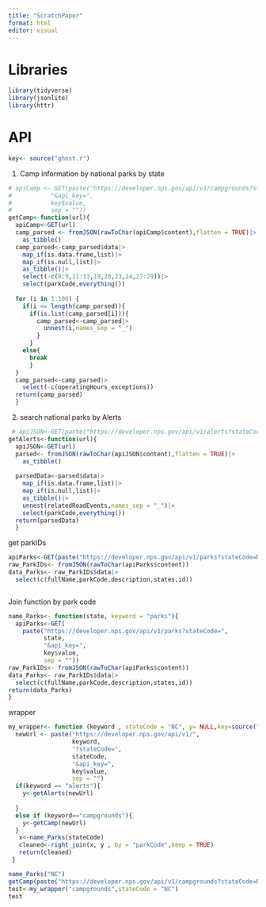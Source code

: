 ```yaml
---
title: "ScratchPaper"
format: html
editor: visual
---
```


# Libraries
```r
library(tidyverse)
library(jsonlite)
library(httr)
```

# API

```r
key<- source("ghost.r")
```


1. Camp information by national parks by state
```r
# apiCamp <- GET(paste("https://developer.nps.gov/api/v1/campgrounds?stateCode=WY",
#           "&api_key=",
#           key$value,
#           sep = ""))
getCamp<-function(url){
  apiCamp<-GET(url)
  camp_parsed <- fromJSON(rawToChar(apiCamp$content),flatten = TRUE)|>
    as_tibble()
  camp_parsed<-camp_parsed$data|>
    map_if(is.data.frame,list)|>
    map_if(is.null,list)|>
    as_tibble()|>
    select(-c(8:9,11:13,19,20,23,24,27:29))|>
    select(parkCode,everything())
  
  for (i in 1:100) {
    if(i <= length(camp_parsed)){
      if(is.list(camp_parsed[i])){
        camp_parsed<-camp_parsed|>
          unnest(i,names_sep = "_")
        }
      }
    else{
      break
      }
  }
  camp_parsed<-camp_parsed|>
    select(-c(operatingHours_exceptions))
  return(camp_parsed)
  }

```



2. search national parks by Alerts
``` r

 # apiJSON<-GET(paste("https://developer.nps.gov/api/v1/alerts?stateCode=NC&api_key=",key$value,sep = ""))
getAlerts<-function(url){
  apiJSON<-GET(url)
  parsed<- fromJSON(rawToChar(apiJSON$content),flatten = TRUE)|>
    as_tibble()
  
  parsedData<-parsed$data|>
    map_if(is.data.frame,list)|>
    map_if(is.null,list)|>
    as_tibble()|>
    unnest(relatedRoadEvents,names_sep = "_")|>
    select(parkCode,everything())
  return(parsedData)
  }
```


get parkIDs

```r
apiParks<-GET(paste("https://developer.nps.gov/api/v1/parks?stateCode=NC&api_key=",key$value,sep = ""))
raw_ParkIDs<- fromJSON(rawToChar(apiParks$content))
data_Parks<- raw_ParkIDs$data|>
  select(c(fullName,parkCode,description,states,id))
```

```r
```


Join function by park code

```r
name_Parks<- function(state, keyword = "parks"){
  apiParks<-GET(
    paste("https://developer.nps.gov/api/v1/parks?stateCode=",
          state,
          "&api_key=",
          key$value,
          sep = ""))
raw_ParkIDs<- fromJSON(rawToChar(apiParks$content))
data_Parks<- raw_ParkIDs$data|>
  select(c(fullName,parkCode,description,states,id))
return(data_Parks)
}
```

wrapper
```r
my_wrapper<- function (keyword , stateCode = "NC", y= NULL,key=source("ghost.r")){
  newUrl <- paste("https://developer.nps.gov/api/v1/",
                  keyword,
                  "?stateCode=",
                  stateCode,
                  "&api_key=",
                  key$value,
                  sep = "")
  if(keyword == "alerts"){
    y<-getAlerts(newUrl)
    
  }
  else if (keyword=="campgrounds"){
    y<-getCamp(newUrl)
  }
   x<-name_Parks(stateCode)
   cleaned<-right_join(x, y , by = "parkCode",keep = TRUE)
   return(cleaned)
 }
```

```r
name_Parks("NC")
getCamp(paste("https://developer.nps.gov/api/v1/campgrounds?stateCode=NC&api_key=",key$value,sep = ""))
test<-my_wrapper("campgrounds",stateCode = "NC")
test
```

